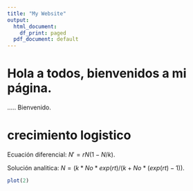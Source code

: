 ```yaml
---
title: "My Website"
output:
  html_document:
    df_print: paged
  pdf_document: default
---
```



# Hola a todos, bienvenidos a mi página.
..... Bienvenido.

# crecimiento logistico

Ecuación diferencial: $N'=rN(1-N/k)$.

Solución analitica: $N =(k*No*exp(rt)/(k + No*(exp(rt) - 1))$.


```r
plot(2)
```


